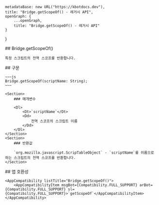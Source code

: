 
    metadataBase: new URL("https://kbotdocs.dev"),
    title: "Bridge.getScopeOf() - 레거시 API",
    openGraph: {
        ...openGraph,
        title: "Bridge.getScopeOf() - 레거시 API"
    }
}

<Section>
    ## Bridge.getScopeOf()

    특정 스크립트의 전역 스코프를 반환합니다.
</Section>
<Section>
    ## 구문

    ~~~js
    Bridge.getScopeOf(scriptName: String);
    ~~~

    <Section>
        ### 매개변수

        <Dl>
            <Dt>`scriptName`</Dt>
            <Dd>
                전역 스코프의 스크립트 이름
            </Dd>
        </Dl>
    </Section>
    <Section>
        ### 반환값

        `org.mozilla.javascript.ScripTableObject` - `scriptName`를 이름으로 하는 스크립트의 전역 스코프를 반환합니다.
    </Section>
</Section>
<Section>
    ## 앱 호환성

    <AppCompatibility listTitle="Bridge.getScopeOf()">
        <AppCompatibilityItem msgBot={Compatibility.FULL_SUPPORT} arBot={Compatibility.FULL_SUPPORT} sl={Compatibility.FULL_SUPPORT}>`getScopeOf`</AppCompatibilityItem>
    </AppCompatibility>
</Section>